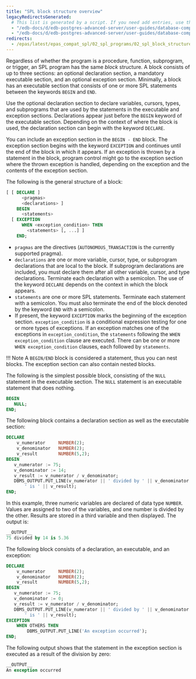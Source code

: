```yaml
---
title: "SPL block structure overview"
legacyRedirectsGenerated:
  # This list is generated by a script. If you need add entries, use the `legacyRedirects` key.
  - "/edb-docs/d/edb-postgres-advanced-server/user-guides/database-compatibility-for-oracle-developers-guide/9.6/Database_Compatibility_for_Oracle_Developers_Guide_v9.6.1.050.html"
  - "/edb-docs/d/edb-postgres-advanced-server/user-guides/database-compatibility-for-oracle-developers-guide/9.5/Database_Compatibility_for_Oracle_Developers_Guide.1.144.html"
redirects:
  - /epas/latest/epas_compat_spl/02_spl_programs/02_spl_block_structure/ #generated for docs/epas/reorg-role-use-case-mode
---
```


<div id="spl_block_structure" class="registered_link"></div>

Regardless of whether the program is a procedure, function, subprogram, or trigger, an SPL program has the same *block* structure. A block consists of up to three sections: an optional declaration section, a mandatory executable section, and an optional exception section. Minimally, a block has an executable section that consists of one or more SPL statements between the keywords `BEGIN` and `END`.

Use the optional declaration section to declare variables, cursors, types, and subprograms that are used by the statements in the executable and exception sections. Declarations appear just before the `BEGIN` keyword of the executable section. Depending on the context of where the block is used, the declaration section can begin with the keyword `DECLARE`.

You can include an exception section in the `BEGIN - END` block. The exception section begins with the keyword `EXCEPTION` and continues until the end of the block in which it appears. If an exception is thrown by a statement in the block, program control might go to the exception section where the thrown exception is handled, depending on the exception and the contents of the exception section.

The following is the general structure of a block:

```sql
[ [ DECLARE ]
      <pragmas>
      <declarations> ]
    BEGIN
      <statements>
  [ EXCEPTION
      WHEN <exception_condition> THEN
        <statements> [, ...] ]
    END;
```

-  `pragmas` are the directives (`AUTONOMOUS_TRANSACTION` is the currently supported pragma). 
-  `declarations` are one or more variable, cursor, type, or subprogram declarations that are local to the block. If subprogram declarations are included, you must declare them after all other variable, cursor, and type declarations. Terminate each declaration with a semicolon. The use of the keyword `DECLARE` depends on the context in which the block appears.
- `statements` are one or more SPL statements. Terminate each statement with a semicolon. You must also terminate the end of the block denoted by the keyword `END` with a semicolon.
-  If present, the keyword `EXCEPTION` marks the beginning of the exception section. `exception_condition` is a conditional expression testing for one or more types of exceptions. If an exception matches one of the exceptions in `exception_condition`, the `statements` following the `WHEN exception_condition` clause are executed. There can be one or more `WHEN exception_condition` clauses, each followed by `statements`.

!!! Note
    A `BEGIN/END` block is considered a statement, thus you can nest blocks. The exception section can also contain nested blocks.

The following is the simplest possible block, consisting of the `NULL` statement in the executable section. The `NULL` statement is an executable statement that does nothing.

```sql
BEGIN
   NULL;
END;
```

The following block contains a declaration section as well as the executable section:

```sql
DECLARE
    v_numerator     NUMBER(2);
    v_denominator   NUMBER(2);
    v_result        NUMBER(5,2);
BEGIN
   v_numerator := 75;
   v_denominator := 14;
   v_result := v_numerator / v_denominator;
   DBMS_OUTPUT.PUT_LINE(v_numerator || ' divided by ' || v_denominator ||
       ' is ' || v_result);
END;
```

In this example, three numeric variables are declared of data type `NUMBER`. Values are assigned to two of the variables, and one number is divided by the other. Results are stored in a third variable and then displayed. The output is:

```sql
__OUTPUT__
75 divided by 14 is 5.36
```

The following block consists of a declaration, an executable, and an exception:

```sql
DECLARE
    v_numerator     NUMBER(2);
    v_denominator   NUMBER(2);
    v_result        NUMBER(5,2);
BEGIN
   v_numerator := 75;
   v_denominator := 0;
   v_result := v_numerator / v_denominator;
   DBMS_OUTPUT.PUT_LINE(v_numerator || ' divided by ' || v_denominator ||
       ' is ' || v_result);
EXCEPTION
    WHEN OTHERS THEN
        DBMS_OUTPUT.PUT_LINE('An exception occurred');
END;
```

The following output shows that the statement in the exception section is executed as a result of the division by zero:

```sql
__OUTPUT__
An exception occurred
```
